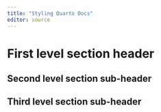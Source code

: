 ```yaml
---
title: "Styling Quarto Docs"
editor: source
---
```


# First level section header

## Second level section sub-header

## Third level section sub-header